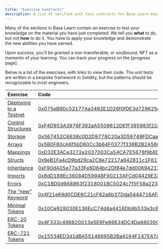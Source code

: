 ```yaml
---
title: "Exercise Contracts"
description: A list of verified unit test contracts for Base Learn exercises.
---
```


Many of the sections in Base Learn contain an exercise to test your knowledge on the material you have just completed. We tell you **what** to do, but not **how** to do it. You have to apply your knowledge and demonstrate the new abilities you have earned.

Upon success, you'll be granted a non-transferable, or soulbound, NFT as a memento of your learning. You can track your progress on the [progress page].

Below is a list of the exercises, with links to view their code. The unit tests are written in a bespoke framework in Solidity, but the patterns should be recognizable to most engineers.

| Exercise                                                                                                   | Code                                                                                                                                      |
| :--------------------------------------------------------------------------------------------------------- | :---------------------------------------------------------------------------------------------------------------------------------------- |
| [Deploying to a Testnet](/learn/deployment-to-testnet/deployment-to-testnet-exercise) | [0x075eB9Dc52177Aa3492E1D26f0fDE3d729625d2F](https://sepolia.basescan.org/address/0x075eb9dc52177aa3492e1d26f0fde3d729625d2f#code#F16#L1) |
| [Control Structures](/learn/control-structures/control-structures-exercise)           | [0xF4D953A3976F392aA5509612DEfF395983f22a84](https://sepolia.basescan.org/address/0xf4d953a3976f392aa5509612deff395983f22a84#code#F17#L1) |
| [Storage](/learn/storage/storage-exercise)                                            | [0x567452C6638c0D2D9778C20a3D59749FDCaa7aB3](https://sepolia.basescan.org/address/0x567452c6638c0d2d9778c20a3d59749fdcaa7ab3#code#F17#L1) |
| [Arrays](/learn/arrays/arrays-exercise)                                               | [0x5B0F80cA6f5bD60Cc3b64F0377f336B2B2A56CdF](https://sepolia.basescan.org/address/0x5b0f80ca6f5bd60cc3b64f0377f336b2b2a56cdf)             |
| [Mappings](/learn/mappings/mappings-exercise)                                         | [0xD32E3ACe3272e2037003Ca54CA7E5676f9b8D06C](https://sepolia.basescan.org/address/0xd32e3ace3272e2037003ca54ca7e5676f9b8d06c#code#F17#L1) |
| [Structs](/learn/structs/structs-exercise)                                            | [0x9eB1Fa4cD9bd29ca2C8e72217a642811c1F6176d](https://sepolia.basescan.org/address/0x9eb1fa4cd9bd29ca2c8e72217a642811c1f6176d#code#F17#L1) |
| [Inheritance](/learn/inheritance/inheritance-exercise)                                | [0xF90dA05e77a33Fe6D64bc2Df84e7dd0069A2111C](https://sepolia.basescan.org/address/0xF90dA05e77a33Fe6D64bc2Df84e7dd0069A2111C#code#F17#L1) |
| [Imports](/learn/imports/imports-exercise)                                            | [0x8dD188Ec36084D59948F90213AFCd04429E33c0c](https://sepolia.basescan.org/address/0x8dd188ec36084d59948f90213afcd04429e33c0c#code#F17#L1) |
| [Errors](/learn/error-triage/error-triage-exercise)                                   | [0xC1BD0d9A8863f2318001BC5024c7f5F58a2236F7](https://sepolia.basescan.org/address/0xc1bd0d9a8863f2318001bc5024c7f5f58a2236f7#code#F17#L1) |
| [The "new" Keyword](/learn/new-keyword/new-keyword-exercise)                          | [0x4f21e69d0CDE8C21cF82a6b37Dda5444716AFA46](https://sepolia.basescan.org/address/0x4f21e69d0cde8c21cf82a6b37dda5444716afa46#code#F17#L1) |
| [Minimal Tokens](/learn/minimal-tokens/minimal-tokens-exercise)                       | [0x10Ce928030E136EcC74d4a4416Db9b533e3c694D](https://sepolia.basescan.org/address/0x10ce928030e136ecc74d4a4416db9b533e3c694d#code#F17#L1) |
| [ERC-20 Tokens](/learn/erc-20-token/erc-20-exercise)                                  | [0x4F333c49B820013e5E6Fe86634DC4Da88039CE50](https://sepolia.basescan.org/address/0x4f333c49b820013e5e6fe86634dc4da88039ce50#code#F21#L1) |
| [ERC-721 Tokens](/learn/erc-721-token/erc-721-exercise)                               | [0x15534ED3d1dBA55148695B2Ba4164F147E47a10c](https://sepolia.basescan.org/address/0x15534ed3d1dba55148695b2ba4164f147e47a10c#code#F18#L1) |
